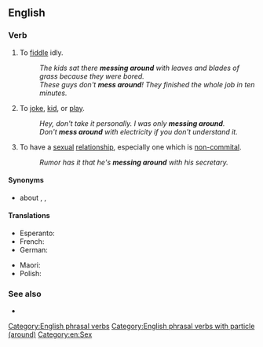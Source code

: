 ==English==

===Verb===
{{en-verb|*}}

# {{lb|en|informal}} To [[fiddle]] idly.
#: ''The kids sat there '''messing around''' with leaves and blades of grass because they were bored.''
#: ''These guys don't '''mess around'''! They finished the whole job in ten minutes.''
# {{lb|en|informal}} To [[joke]], [[kid]], or [[play]].
#: ''Hey, don't take it personally. I was only '''messing around'''.''
#: ''Don't '''mess around''' with electricity if you don't understand it.''
# {{lb|en|informal}} To have a [[sexual]] [[relationship]], especially one which is [[non-commital]].
#: ''Rumor has it that he's '''messing around''' with his secretary.''

====Synonyms====
* {{sense|fiddle idly}} {{l|en|faff}} about {{qualifier|British, idiomatic}}, {{l|en|dick around}} {{qualifier|American, vulgar}}, {{l|en|waste time}}

====Translations====
{{trans-top|To fiddle idly, to waste time}}
* Esperanto: {{t+|eo|stultumi}}
* French: {{t+|fr|faire l’idiot}}
* German: {{t|de|herumspielen}}
{{trans-mid}}
* Maori: {{t|mi|mahi āniwa}}
* Polish: {{t+|pl|bałaganić|impf}}
{{trans-bottom}}

===See also===
* {{l|en|mess with}}

[[Category:English phrasal verbs]]
[[Category:English phrasal verbs with particle (around)]]
[[Category:en:Sex]]